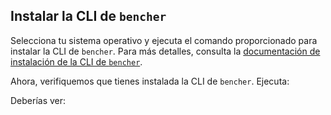 
## Instalar la CLI de `bencher`

Selecciona tu sistema operativo y ejecuta el comando proporcionado para instalar la CLI de `bencher`.
Para más detalles, consulta la [documentación de instalación de la CLI de `bencher`][install cli].

<InstallCli />

Ahora, verifiquemos que tienes instalada la CLI de `bencher`. Ejecuta:

<TerminalCommand code="bencher --version" />

Deberías ver:

<BencherVersionOutput />

[install cli]: /es/docs/how-to/install-cli/
